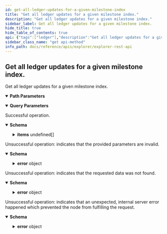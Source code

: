 ```yaml
---
id: get-all-ledger-updates-for-a-given-milestone-index
title: "Get all ledger updates for a given milestone index."
description: "Get all ledger updates for a given milestone index."
sidebar_label: Get all ledger updates for a given milestone index.
hide_title: true
hide_table_of_contents: true
api: {"tags":["ledger"],"description":"Get all ledger updates for a given milestone index.","parameters":[{"in":"path","name":"milestoneId","schema":{"type":"string"},"example":"0x7a09324557e9200f39bf493fc8fd6ac43e9ca750c6f6d884cc72386ddcb7d695","required":true,"description":"Milestone id for which to receive ledger updates."},{"in":"query","name":"pageSize","schema":{"type":"number"},"example":100,"description":"Requested page size. Overridden by the cursor if provided."},{"in":"query","name":"cursor","schema":{"type":"string"},"example":"1643383242.fa0de75d225cca2799395e5fc340702fc7eac821d2bdd79911126f131ae097a20100.100","description":"The cursor which can be used to retrieve the next logical page of results."}],"responses":{"200":{"description":"Successful operation.","content":{"application/json":{"schema":{"description":"A list of ledger updates associated with a milestone.","properties":{"milestoneIndex":{"type":"integer","description":"The index of the milestone."},"items":{"type":"array","description":"A list of ledger updates.","items":{"properties":{"address":{"type":"string","description":"bech32 address that is referenced by the outputs."},"outputId":{"type":"string","description":"The output ID (transaction hash + output index) of the update.  Hex-encoded with 0x prefix."},"isSpent":{"type":"boolean","description":"Indicates if the output is spent or not."}},"required":["address","outputId","isSpent"]}},"cursor":{"type":"string","description":"The cursor which can be used to retrieve the next logical page of results."}},"required":["milestoneIndex","items"]},"examples":{"default":{"value":{"milestoneIndex":500000,"items":[{"address":"iota1qpf0mlq8yxpx2nck8a0slxnzr4ef2ek8f5gqxlzd0wasgp73utryj430ldu","outputId":"fa0de75d225cca2799395e5fc340702fc7eac821d2bdd79911126f131ae097a20100","isSpent":false},{"address":"iota1qpf0mlq8yxpx2nck8a0slxnzr4ef2ek8f5gqxlzd0wasgp73utryj430ldb","outputId":"fa0de75d225cca2799395e5fc340702fc7eac821d2bdd79911126f131ae097a20000","isSpent":true}],"cursor":"fa0de75d225cca2799395e5fc340702fc7eac821d2bdd79911126f131ae097a20100.true.100"}}}}}},"400":{"description":"Unsuccessful operation: indicates that the provided parameters are invalid.","content":{"application/json":{"schema":{"description":"Indicates that the request was bad.","allOf":[{"description":"The error format.","properties":{"error":{"type":"object","properties":{"code":{"type":"string","description":"The application error code."},"message":{"type":"string","description":"The error reason."}},"required":["code","message"]}},"required":["error"]}],"example":{"error":{"code":400,"message":"invalid data provided"}}}}}},"404":{"description":"Unsuccessful operation: indicates that the requested data was not found.","content":{"application/json":{"schema":{"description":"Indicates that the data was not found.","allOf":[{"description":"The error format.","properties":{"error":{"type":"object","properties":{"code":{"type":"string","description":"The application error code."},"message":{"type":"string","description":"The error reason."}},"required":["code","message"]}},"required":["error"]}],"example":{"error":{"code":404,"message":"could not find data"}}}}}},"500":{"description":"Unsuccessful operation: indicates that an unexpected, internal server error happened which prevented the node from fulfilling the request.","content":{"application/json":{"schema":{"description":"Indicates that the server encountered an unexpected condition, which prevented it from fulfilling the request by the client.","allOf":[{"description":"The error format.","properties":{"error":{"type":"object","properties":{"code":{"type":"string","description":"The application error code."},"message":{"type":"string","description":"The error reason."}},"required":["code","message"]}},"required":["error"]}],"example":{"error":{"code":500,"message":"internal server error"}}}}}}},"method":"get","path":"/api/explorer/v2/ledger/updates/by-milestone/{milestoneId}","servers":[{"url":"http://127.0.0.1:8000"}],"info":{"title":"Explorer REST API","description":"This document specifies the REST API for Chronicle software.","contact":{"email":"contact@iota.org"},"license":{"name":"Apache 2.0","url":"http://www.apache.org/licenses/LICENSE-2.0.html"},"version":"1.0.0"},"postman":{"name":"Get all ledger updates for a given milestone index.","description":{"content":"Get all ledger updates for a given milestone index.","type":"text/plain"},"url":{"path":["api","explorer","v2","ledger","updates","by-milestone",":milestoneId"],"host":["{{baseUrl}}"],"query":[{"disabled":false,"description":{"content":"Requested page size. Overridden by the cursor if provided.","type":"text/plain"},"key":"pageSize","value":""},{"disabled":false,"description":{"content":"The cursor which can be used to retrieve the next logical page of results.","type":"text/plain"},"key":"cursor","value":""}],"variable":[{"disabled":false,"description":{"content":"(Required) Milestone id for which to receive ledger updates.","type":"text/plain"},"type":"any","value":"","key":"milestoneId"}]},"header":[{"key":"Accept","value":"application/json"}],"method":"GET"}}
sidebar_class_name: "get api-method"
info_path: docs/reference/apis/explorer/explorer-rest-api
---
```



## Get all ledger updates for a given milestone index.



Get all ledger updates for a given milestone index.

<details style={{"marginBottom":"1rem"}} data-collapsed={false} open={true}><summary style={{}}><strong>Path Parameters</strong></summary><div><ul><ParamsItem className={"paramsItem"} param={{"in":"path","name":"milestoneId","schema":{"type":"string"},"example":"0x7a09324557e9200f39bf493fc8fd6ac43e9ca750c6f6d884cc72386ddcb7d695","required":true,"description":"Milestone id for which to receive ledger updates."}}></ParamsItem></ul></div></details><details style={{"marginBottom":"1rem"}} data-collapsed={false} open={true}><summary style={{}}><strong>Query Parameters</strong></summary><div><ul><ParamsItem className={"paramsItem"} param={{"in":"query","name":"pageSize","schema":{"type":"number"},"example":100,"description":"Requested page size. Overridden by the cursor if provided."}}></ParamsItem><ParamsItem className={"paramsItem"} param={{"in":"query","name":"cursor","schema":{"type":"string"},"example":"1643383242.fa0de75d225cca2799395e5fc340702fc7eac821d2bdd79911126f131ae097a20100.100","description":"The cursor which can be used to retrieve the next logical page of results."}}></ParamsItem></ul></div></details><div><ApiTabs><TabItem label={"200"} value={"200"}><div>

Successful operation.

</div><div><MimeTabs groupId={"mime-type"}><TabItem label={"application/json"} value={"application/json"}><SchemaTabs groupId={"schema-tabs"}><TabItem label={"Schema"} value={"Schema"}><details style={{}} data-collapsed={false} open={true}><summary style={{"textAlign":"left"}}><strong>Schema</strong></summary><div style={{"textAlign":"left","marginLeft":"1rem"}}></div><ul style={{"marginLeft":"1rem"}}><SchemaItem collapsible={false} name={"milestoneIndex"} required={false} schemaDescription={"The index of the milestone."} schemaName={"integer"} qualifierMessage={undefined} defaultValue={undefined}></SchemaItem><SchemaItem collapsible={true} className={"schemaItem"}><details style={{}}><summary style={{}}><strong>items</strong><span style={{"opacity":"0.6"}}> undefined[]</span></summary><div style={{"marginLeft":"1rem"}}><div style={{"marginTop":".5rem","marginBottom":".5rem"}}>

A list of ledger updates.

</div><SchemaItem collapsible={false} name={"address"} required={false} schemaDescription={"bech32 address that is referenced by the outputs."} schemaName={"string"} qualifierMessage={undefined} defaultValue={undefined}></SchemaItem><SchemaItem collapsible={false} name={"outputId"} required={false} schemaDescription={"The output ID (transaction hash + output index) of the update.  Hex-encoded with 0x prefix."} schemaName={"string"} qualifierMessage={undefined} defaultValue={undefined}></SchemaItem><SchemaItem collapsible={false} name={"isSpent"} required={false} schemaDescription={"Indicates if the output is spent or not."} schemaName={"boolean"} qualifierMessage={undefined} defaultValue={undefined}></SchemaItem></div></details></SchemaItem><SchemaItem collapsible={false} name={"cursor"} required={false} schemaDescription={"The cursor which can be used to retrieve the next logical page of results."} schemaName={"string"} qualifierMessage={undefined} defaultValue={undefined}></SchemaItem></ul></details></TabItem><TabItem label={"Example (from schema)"} value={"Example (from schema)"}><ResponseSamples responseExample={"{\n  \"milestoneIndex\": 0,\n  \"items\": [\n    {\n      \"address\": \"string\",\n      \"outputId\": \"string\",\n      \"isSpent\": true\n    }\n  ],\n  \"cursor\": \"string\"\n}"} language={"json"}></ResponseSamples></TabItem><TabItem label={"Default"} value={"Default"}><ResponseSamples responseExample={"{\n  \"milestoneIndex\": 500000,\n  \"items\": [\n    {\n      \"address\": \"iota1qpf0mlq8yxpx2nck8a0slxnzr4ef2ek8f5gqxlzd0wasgp73utryj430ldu\",\n      \"outputId\": \"fa0de75d225cca2799395e5fc340702fc7eac821d2bdd79911126f131ae097a20100\",\n      \"isSpent\": false\n    },\n    {\n      \"address\": \"iota1qpf0mlq8yxpx2nck8a0slxnzr4ef2ek8f5gqxlzd0wasgp73utryj430ldb\",\n      \"outputId\": \"fa0de75d225cca2799395e5fc340702fc7eac821d2bdd79911126f131ae097a20000\",\n      \"isSpent\": true\n    }\n  ],\n  \"cursor\": \"fa0de75d225cca2799395e5fc340702fc7eac821d2bdd79911126f131ae097a20100.true.100\"\n}"} language={"json"}></ResponseSamples></TabItem></SchemaTabs></TabItem></MimeTabs></div></TabItem><TabItem label={"400"} value={"400"}><div>

Unsuccessful operation: indicates that the provided parameters are invalid.

</div><div><MimeTabs groupId={"mime-type"}><TabItem label={"application/json"} value={"application/json"}><SchemaTabs groupId={"schema-tabs"}><TabItem label={"Schema"} value={"Schema"}><details style={{}} data-collapsed={false} open={true}><summary style={{"textAlign":"left"}}><strong>Schema</strong></summary><div style={{"textAlign":"left","marginLeft":"1rem"}}></div><ul style={{"marginLeft":"1rem"}}><SchemaItem collapsible={true} className={"schemaItem"}><details style={{}}><summary style={{}}><strong>error</strong><span style={{"opacity":"0.6"}}> object</span></summary><div style={{"marginLeft":"1rem"}}><SchemaItem collapsible={false} name={"code"} required={false} schemaDescription={"The application error code."} schemaName={"string"} qualifierMessage={undefined} defaultValue={undefined}></SchemaItem><SchemaItem collapsible={false} name={"message"} required={false} schemaDescription={"The error reason."} schemaName={"string"} qualifierMessage={undefined} defaultValue={undefined}></SchemaItem></div></details></SchemaItem></ul></details></TabItem><TabItem label={"Example (from schema)"} value={"Example (from schema)"}><ResponseSamples responseExample={"{\n  \"error\": {\n    \"code\": \"string\",\n    \"message\": \"string\"\n  }\n}"} language={"json"}></ResponseSamples></TabItem></SchemaTabs></TabItem></MimeTabs></div></TabItem><TabItem label={"404"} value={"404"}><div>

Unsuccessful operation: indicates that the requested data was not found.

</div><div><MimeTabs groupId={"mime-type"}><TabItem label={"application/json"} value={"application/json"}><SchemaTabs groupId={"schema-tabs"}><TabItem label={"Schema"} value={"Schema"}><details style={{}} data-collapsed={false} open={true}><summary style={{"textAlign":"left"}}><strong>Schema</strong></summary><div style={{"textAlign":"left","marginLeft":"1rem"}}></div><ul style={{"marginLeft":"1rem"}}><SchemaItem collapsible={true} className={"schemaItem"}><details style={{}}><summary style={{}}><strong>error</strong><span style={{"opacity":"0.6"}}> object</span></summary><div style={{"marginLeft":"1rem"}}><SchemaItem collapsible={false} name={"code"} required={false} schemaDescription={"The application error code."} schemaName={"string"} qualifierMessage={undefined} defaultValue={undefined}></SchemaItem><SchemaItem collapsible={false} name={"message"} required={false} schemaDescription={"The error reason."} schemaName={"string"} qualifierMessage={undefined} defaultValue={undefined}></SchemaItem></div></details></SchemaItem></ul></details></TabItem><TabItem label={"Example (from schema)"} value={"Example (from schema)"}><ResponseSamples responseExample={"{\n  \"error\": {\n    \"code\": \"string\",\n    \"message\": \"string\"\n  }\n}"} language={"json"}></ResponseSamples></TabItem></SchemaTabs></TabItem></MimeTabs></div></TabItem><TabItem label={"500"} value={"500"}><div>

Unsuccessful operation: indicates that an unexpected, internal server error happened which prevented the node from fulfilling the request.

</div><div><MimeTabs groupId={"mime-type"}><TabItem label={"application/json"} value={"application/json"}><SchemaTabs groupId={"schema-tabs"}><TabItem label={"Schema"} value={"Schema"}><details style={{}} data-collapsed={false} open={true}><summary style={{"textAlign":"left"}}><strong>Schema</strong></summary><div style={{"textAlign":"left","marginLeft":"1rem"}}></div><ul style={{"marginLeft":"1rem"}}><SchemaItem collapsible={true} className={"schemaItem"}><details style={{}}><summary style={{}}><strong>error</strong><span style={{"opacity":"0.6"}}> object</span></summary><div style={{"marginLeft":"1rem"}}><SchemaItem collapsible={false} name={"code"} required={false} schemaDescription={"The application error code."} schemaName={"string"} qualifierMessage={undefined} defaultValue={undefined}></SchemaItem><SchemaItem collapsible={false} name={"message"} required={false} schemaDescription={"The error reason."} schemaName={"string"} qualifierMessage={undefined} defaultValue={undefined}></SchemaItem></div></details></SchemaItem></ul></details></TabItem><TabItem label={"Example (from schema)"} value={"Example (from schema)"}><ResponseSamples responseExample={"{\n  \"error\": {\n    \"code\": \"string\",\n    \"message\": \"string\"\n  }\n}"} language={"json"}></ResponseSamples></TabItem></SchemaTabs></TabItem></MimeTabs></div></TabItem></ApiTabs></div>
      